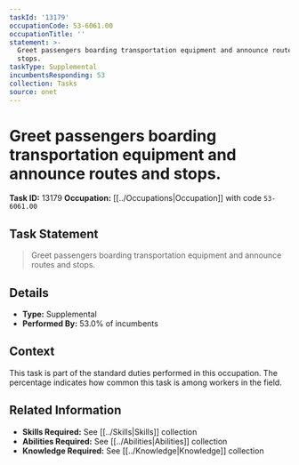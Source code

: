 ```yaml
---
taskId: '13179'
occupationCode: 53-6061.00
occupationTitle: ''
statement: >-
  Greet passengers boarding transportation equipment and announce routes and
  stops.
taskType: Supplemental
incumbentsResponding: 53
collection: Tasks
source: onet
---
```

# Greet passengers boarding transportation equipment and announce routes and stops.

**Task ID:** 13179
**Occupation:** [[../Occupations|Occupation]] with code `53-6061.00`

## Task Statement

> Greet passengers boarding transportation equipment and announce routes and stops.

## Details

- **Type:** Supplemental
- **Performed By:** 53.0% of incumbents

## Context

This task is part of the standard duties performed in this occupation. The percentage indicates how common this task is among workers in the field.

## Related Information

- **Skills Required:** See [[../Skills|Skills]] collection
- **Abilities Required:** See [[../Abilities|Abilities]] collection
- **Knowledge Required:** See [[../Knowledge|Knowledge]] collection
